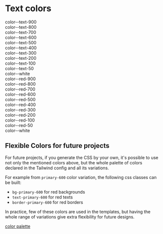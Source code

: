 
<Meta title="Foundations/Colors/Implementation" />

# Text colors
<Canvas>
  <div class="storybook-backgrounds">
    <div class="color--text-900">
        color--text-900
    </div>
    <div class="color--text-800">
        color--text-800
    </div>
    <div class="color--text-700">
        color--text-700
    </div>
    <div class="color--text-600">
        color--text-600
    </div>
    <div class="color--text-500">
        color--text-500
    </div>
    <div class="color--text-400">
        color--text-400
    </div>
    <div class="color--text-300">
      color--text-300
    </div>
    <div class="color--text-200">
      color--text-200
    </div>
    <div class="color--text-100">
      color--text-100
    </div>
    <div class="color--text-50">
      color--text-50
    </div>
    <div class="color--white">
      color--white
    </div>
  </div>
</Canvas>

<Canvas>
  <div class="storybook-backgrounds">
    <div class="color--red-900">
        color--red-900
    </div>
    <div class="color--red-800">
        color--red-800
    </div>
    <div class="color--red-700">
        color--red-700
    </div>
    <div class="color--red-600">
        color--red-600
    </div>
    <div class="color--red-500">
        color--red-500
    </div>
    <div class="color--red-400">
        color--red-400
    </div>
    <div class="color--red-300">
      color--red-300
    </div>
    <div class="color--red-200">
      color--red-200
    </div>
    <div class="color--red-100">
      color--red-100
    </div>
    <div class="color--red-50">
      color--red-50
    </div>
    <div class="color--white">
      color--white
    </div>
  </div>
</Canvas>



## Flexible Colors for future projects
For future projects, if you generate the CSS by your own, it's possible to use not only the mentioned colors above, but the whole palette of colors declared in the Tailwind config and all its variations.

For example from `primary-600` color variation, the following css classes can be built:
- `bg-primary-600` for red backgrounds
- `text-primary-600` for red texts
- `border-primary-600`  for red borders

In practice, few of these colors are used in the templates, but having the whole range of variations give extra flexibility for future designs.

[color palette](?path=/story/foundations-colors-list--list)

<Canvas>
  <Story id="foundations-colors-list--list" />
</Canvas>